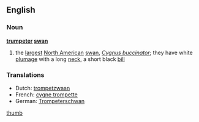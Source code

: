 ==English==

===Noun===
{{wikipedia}}
'''[[trumpeter]] [[swan]]'''

# the [[largest]] [[North American]] [[swan]], ''[[Cygnus buccinator]]''; they have white [[plumage]] with a long [[neck]], a short black [[bill]]

===Translations===
{{rfc-level|Translations at L3+ (AutoFormat would have corrected level of Translations)}}
*Dutch: [[trompetzwaan]] {{f}}
*French: [[cygne trompette]] {{m}}
*German: [[Trompeterschwan]]

[[image:trompeter_swan.jpg|thumb]]